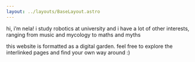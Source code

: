 ```yaml
---
layout: ../layouts/BaseLayout.astro
---
```


<BigHeader />


<Col start={4} span={2}>
hi, i’m nela! i study robotics at university and i have a lot of other interests, ranging from music and mycology to maths and myths

this website is formatted as a digital garden. feel free to explore the interlinked pages and find your own way around :)
</Col>
